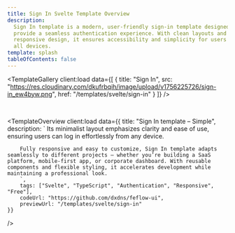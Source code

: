 ```yaml
---
title: Sign In Svelte Template Overview
description:
  Sign In template is a modern, user-friendly sign-in template designed to
  provide a seamless authentication experience. With clean layouts and
  responsive design, it ensures accessibility and simplicity for users across
  all devices.
template: splash
tableOfContents: false
---
```



<TemplateGallery
	client:load
	data={[
		{
			title: "Sign In",
			src: "https://res.cloudinary.com/dkufrbqih/image/upload/v1756225726/sign-in_ew4byw.png",
			href: "/templates/svelte/sign-in"
		}
	]}
/>

<br />

<TemplateOverview 
    client:load
    data={{ 
        title: "Sign In template – Simple",
        description: `
        Its minimalist layout emphasizes clarity and ease of use, ensuring users can log in effortlessly from any device.

        Fully responsive and easy to customize, Sign In template adapts seamlessly to different projects — whether you’re building a SaaS platform, mobile-first app, or corporate dashboard. With reusable components and flexible styling, it accelerates development while maintaining a professional look.
        `,
        tags: ["Svelte", "TypeScript", "Authentication", "Responsive", "Free"],
        codeUrl: "https://github.com/dxdns/feflow-ui",
        previewUrl: "/templates/svelte/sign-in"
    }}

/>
